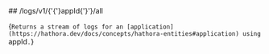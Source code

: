 
<MethodPill method="get" />
## /logs/v1/{'{'}appId{'}'}/all

{`Returns a stream of logs for an [application](https://hathora.dev/docs/concepts/hathora-entities#application) using `appId`.`}